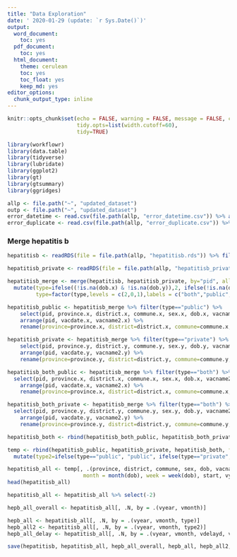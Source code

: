 ```yaml
---
title: "Data Exploration"
date: ' 2020-01-29 (update: `r Sys.Date()`)'
output:
  word_document:
    toc: yes
  pdf_document:
    toc: yes
  html_document:
    theme: cerulean
    toc: yes
    toc_float: yes
    keep_md: yes
editor_options:
  chunk_output_type: inline
---
```


```r
knitr::opts_chunk$set(echo = FALSE, warning = FALSE, message = FALSE, cache.lazy = FALSE,
                      tidy.opts=list(width.cutoff=60),
                      tidy=TRUE)

library(workflowr)
library(data.table)
library(tidyverse)
library(lubridate)
library(ggplot2)
library(gt)
library(gtsummary)
library(ggridges)
```

```r
allp <- file.path("~", "updated_dataset")
outp <- file.path("~", "updated_dataset")
error_datetime <- read.csv(file.path(allp, "error_datetime.csv")) %>% as.data.frame()
error_duplicate <- read.csv(file.path(allp, "error_duplicate.csv")) %>% as.data.frame()
```

### Merge hepatitis b

```r
hepatitisb <- readRDS(file = file.path(allp, "hepatitisb.rds")) %>% filter(!pid %in% error_datetime$pid & !pid %in% error_duplicate$pid)

hepatitisb_private <- readRDS(file = file.path(allp, "hepatitisb_private.rds"))

hepatitisb_merge <- merge(hepatitisb, hepatitisb_private, by="pid", all=TRUE) %>%
  mutate(type=ifelse((!is.na(dob.x) & !is.na(dob.y)),2, ifelse(!is.na(dob.x),0,1)),
         type=factor(type,levels = c(2,0,1),labels = c("both","public","private")))

hepatitisb_public <- hepatitisb_merge %>% filter(type=="public") %>% 
    select(pid, province.x, district.x, commune.x, sex.x, dob.x, vacname2.x, vacdate.x, shot.x, start.x, vyear.x, vmonth.x, vagem.x, vagem2.x, vdelay.x, type) %>% 
    arrange(pid, vacdate.x, vacname2.x) %>% 
    rename(province=province.x, district=district.x, commune=commune.x, sex=sex.x, dob=dob.x, vacname2=vacname2.x, vacdate=vacdate.x, shot=shot.x, start=start.x, vyear=vyear.x, vmonth=vmonth.x, vagem=vagem.x, vagem2=vagem2.x, vdelay=vdelay.x)

hepatitisb_private <- hepatitisb_merge %>% filter(type=="private") %>% 
    select(pid, province.y, district.y, commune.y, sex.y, dob.y, vacname2.y, vacdate.y, shot.y, start.y, vyear.y, vmonth.y,vweek,vagem.y, vagem2.y, vdelay.y, vsche, vsyear, vsmonth, vsweek, vdelayd, type) %>% 
    arrange(pid, vacdate.y, vacname2.y) %>%
    rename(province=province.y, district=district.y, commune=commune.y, sex=sex.y, dob=dob.y, vacname2=vacname2.y, vacdate=vacdate.y, shot=shot.y, start=start.y, vyear=vyear.y, vmonth=vmonth.y, vagem=vagem.y, vagem2=vagem2.y, vdelay=vdelay.y)

hepatitisb_both_public <- hepatitisb_merge %>% filter(type=="both") %>%
  select(pid, province.x, district.x, commune.x, sex.x, dob.x, vacname2.x, vacdate.x, shot.x, start.x, vyear.x, vmonth.x,vagem.x, vagem2.x, vdelay.x, type) %>%
    arrange(pid, vacdate.x, vacname2.x) %>%
    rename(province=province.x, district=district.x, commune=commune.x, sex=sex.x, dob=dob.x, vacname2=vacname2.x, vacdate=vacdate.x, shot=shot.x, start=start.x, vyear=vyear.x, vmonth=vmonth.x, vagem=vagem.x, vagem2=vagem2.x, vdelay=vdelay.x) %>% mutate(type2="public")

hepatitisb_both_private <- hepatitisb_merge %>% filter(type=="both") %>%
  select(pid, province.y, district.y, commune.y, sex.y, dob.y, vacname2.y, vacdate.y, shot.y, start.y, vyear.y, vmonth.y,vweek,vagem.y, vagem2.y, vdelay.y, vsche, vsyear, vsmonth, vsweek, vdelayd, type) %>%
    arrange(pid, vacdate.y, vacname2.y) %>%
    rename(province=province.y, district=district.y, commune=commune.y, sex=sex.y, dob=dob.y, vacname2=vacname2.y, vacdate=vacdate.y, shot=shot.y, start=start.y, vyear=vyear.y, vmonth=vmonth.y, vagem=vagem.y, vagem2=vagem2.y, vdelay=vdelay.y) %>% mutate(type2="private")

hepatitisb_both <- rbind(hepatitisb_both_public, hepatitisb_both_private, fill = TRUE) %>% arrange(pid, vacdate, vacname2)

temp <- rbind(hepatitisb_public, hepatitisb_private, hepatitisb_both, fill=TRUE) %>%
  mutate(type2=ifelse(type=="public", "public", ifelse(type=="private", "private", type2)), type2=factor(type2))

hepatitisb_all <- temp[, .(province, district, commune, sex, dob, vacname2, vacdate, shot = order(vacdate), year = year(dob),
                        month = month(dob), week = week(dob), start, vyear, vmonth, vweek, vagem, vagem2, vdelay, vsche, vsyear, vsmonth, vsweek, vdelayd, type, type2), by = .(pid, vacname2)][order(pid, vacname2, shot)]
head(hepatitisb_all)  

hepatitisb_all <- hepatitisb_all %>% select(-2)

hepb_all_overall <- hepatitisb_all[, .N, by = .(vyear, vmonth)]

hepb_all <- hepatitisb_all[, .N, by = .(vyear, vmonth, type)]
hepb_all2 <- hepatitisb_all[, .N, by = .(vyear, vmonth, type2)]
hepb_all_delay <- hepatitisb_all[, .N, by = .(vyear, vmonth, vdelayd, vacname2)]

save(hepatitisb, hepatitisb_all, hepb_all_overall, hepb_all, hepb_all2, hepb_all_delay, file = file.path(outp, "hepatitisb_all.Rdata"))
```

